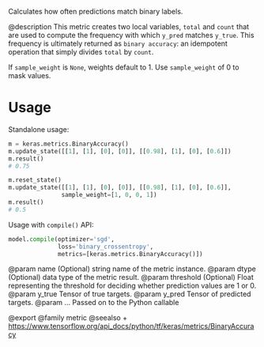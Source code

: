 Calculates how often predictions match binary labels.

@description
This metric creates two local variables, `total` and `count` that are used
to compute the frequency with which `y_pred` matches `y_true`. This
frequency is ultimately returned as `binary accuracy`: an idempotent
operation that simply divides `total` by `count`.

If `sample_weight` is `None`, weights default to 1.
Use `sample_weight` of 0 to mask values.

# Usage
Standalone usage:

```python
m = keras.metrics.BinaryAccuracy()
m.update_state([[1], [1], [0], [0]], [[0.98], [1], [0], [0.6]])
m.result()
# 0.75
```

```python
m.reset_state()
m.update_state([[1], [1], [0], [0]], [[0.98], [1], [0], [0.6]],
               sample_weight=[1, 0, 0, 1])
m.result()
# 0.5
```

Usage with `compile()` API:

```python
model.compile(optimizer='sgd',
              loss='binary_crossentropy',
              metrics=[keras.metrics.BinaryAccuracy()])
```

@param name (Optional) string name of the metric instance.
@param dtype (Optional) data type of the metric result.
@param threshold (Optional) Float representing the threshold for deciding
whether prediction values are 1 or 0.
@param y_true Tensor of true targets.
@param y_pred Tensor of predicted targets.
@param ... Passed on to the Python callable

@export
@family metric
@seealso
+ <https://www.tensorflow.org/api_docs/python/tf/keras/metrics/BinaryAccuracy>
